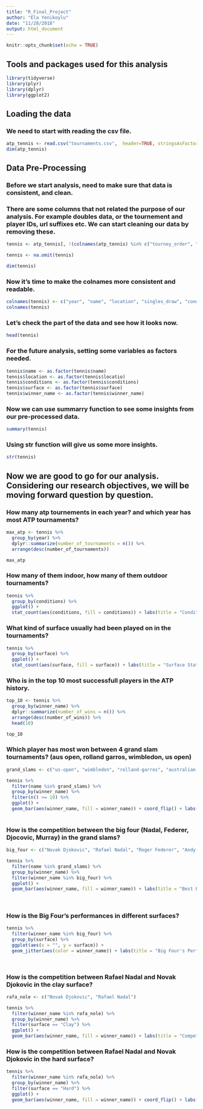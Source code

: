 ```yaml
---
title: "R_Final_Project"
author: "Ela Yenikoylu"
date: "11/28/2018"
output: html_document
---
```


```r
knitr::opts_chunk$set(echo = TRUE)
```

## Tools and packages used for this analysis

```r
library(tidyverse)
library(plyr)
library(dplyr)
library(ggplot2)
```

## Loading the data
### We need to start with reading the csv file.

```r
atp_tennis <- read.csv("tournaments.csv",  header=TRUE, stringsAsFactors=FALSE, na.strings=c(""))
dim(atp_tennis)

```

## Data Pre-Processing
### Before we start analysis, need to make sure that data is consistent, and clean.

### There are some columns that not related the purpose of our analysis. For example doubles data, or the tournement and player IDs, url suffixes etc. We can start cleaning our data by removing these.

```r
tennis <- atp_tennis[, !(colnames(atp_tennis) %in% c("tourney_order", "tourney_name", "tourney_id", "tourney_dates", "tourney_month", "tourney_day", "tourney_doubles_draw", "tourney_fin_commit", "tourney_url_suffix", "singles_winner_url", "singles_winner_player_slug", "singles_winner_player_id", "doubles_winner_1_name", "doubles_winner_1_url", "doubles_winner_1_player_slug", "doubles_winner_1_player_id", "doubles_winner_2_name", "doubles_winner_2_url", "doubles_winner_2_player_slug", "doubles_winner_2_player_id", "tourney_year_id"))]

tennis <- na.omit(tennis)

dim(tennis)
```

### Now it's time to make the colnames more consistent and readable.

```r
colnames(tennis) <- c("year", "name", "location", "singles_draw", "conditions", "surface", "winner_name" )
colnames(tennis)

```

### Let's check the part of the data and see how it looks now.

```r
head(tennis)
```

### For the future analysis, setting some variables as factors needed.

```r
tennis$name <- as.factor(tennis$name)
tennis$location <- as.factor(tennis$locatio)
tennis$conditions <- as.factor(tennis$conditions)
tennis$surface <- as.factor(tennis$surface)
tennis$winner_name <- as.factor(tennis$winner_name)

```



### Now we can use summarry function to see some insights from our pre-processed data.

```r
summary(tennis)
```

### Using str function will give us some more insights.

```r
str(tennis)
```

## Now we are good to go for our analysis. Considering our research objectives, we will be moving forward question by question.

### How many atp tournements in each year? and which year has most ATP tournaments?

```r
max_atp <- tennis %>%
  group_by(year) %>%
  dplyr::summarize(number_of_tournaments = n()) %>%
  arrange(desc(number_of_tournaments))

max_atp


```


### How many of them indoor, how many of them outdoor tournaments?

```r

tennis %>%
  group_by(conditions) %>%
  ggplot() +
  stat_count(aes(conditions, fill = conditions)) + labs(title = "Conditions of ATP Tournaments", subtitle = "Indoor vs Outdoor", y = "ATP Tournaments", x = "Conditions") + theme_linedraw()

```


### What kind of surface usually had been played on in the tournaments?

```r
tennis %>%
  group_by(surface) %>%
  ggplot() +
  stat_count(aes(surface, fill = surface)) + labs(title = "Surface Statistics", subtitle = "grass-clay-carpet-hard", y = "ATP Tournaments", x = "Surface") + theme_linedraw()
```



### Who is in the top 10 most successfull players in the ATP history.

```r
top_10 <- tennis %>%
  group_by(winner_name) %>%
  dplyr::summarize(number_of_wins = n()) %>%
  arrange(desc(number_of_wins)) %>%
  head(10)

top_10


```


### Which player has most won between 4 grand slam tournaments? (aus open, rolland garros, wimbledon, us open)

```r
grand_slams <- c("us-open", "wimbledon", "rolland-garros", "australian-open")

tennis %>%
  filter(name %in% grand_slams) %>%
  group_by(winner_name) %>%
  filter(n() >= 10) %>%
  ggplot() +
  geom_bar(aes(winner_name, fill = winner_name)) + coord_flip() + labs(title = "Best Performances in Four Grand Slam", subtitle = "the best 4 player", y = "Number of Winnings", x = "Player Names") + theme_linedraw()
 
```


### How is the competition between the big four (Nadal, Federer, Djocovic, Murray) in the grand slams? 

```r
big_four <- c("Novak Djokovic", "Rafael Nadal", "Roger Federer", "Andy Murray")

tennis %>%
  filter(name %in% grand_slams) %>%
  group_by(winner_name) %>%
  filter(winner_name %in% big_four) %>%
  ggplot() + 
  geom_bar(aes(winner_name, fill = winner_name)) + labs(title = "Best Performances in Four Grand Slam Between Big Four", subtitle = "Nadal vs Djokovic vs Federer vs Murray", y = "Number of Winnings", x = "Player Names") + theme_linedraw()
  
  
```


### How is the Big Four's performances in different surfaces?

```r
tennis %>%
  filter(winner_name %in% big_four) %>%
  group_by(surface) %>%
  ggplot(aes(x = "", y = surface)) +
  geom_jitter(aes(color = winner_name)) + labs(title = "Big Four's Performances in Different Surfaces", subtitle = "Djokovic vs Nadal vs Federer vs Murray | hard vs clay vs grass vs carpet", x = "", y = "Surface") + theme_linedraw()




```


### How is the competition between Rafael Nadal and Novak Djokovic in the clay surface?

```r
rafa_nole <- c("Novak Djokovic", "Rafael Nadal")

tennis %>%
  filter(winner_name %in% rafa_nole) %>%
  group_by(winner_name) %>%
  filter(surface == "Clay") %>%
  ggplot() +
  geom_bar(aes(winner_name, fill = winner_name)) + labs(title = "Competition on Clay Surface", subtitle = "Rafa V Nole", x = "Player Name", y = "Number of Winnings") + theme_linedraw()


```


### How is the competition between Rafael Nadal and Novak Djokovic in the hard surface?

```r
tennis %>%
  filter(winner_name %in% rafa_nole) %>%
  group_by(winner_name) %>%
  filter(surface == "Hard") %>%
  ggplot() +
  geom_bar(aes(winner_name, fill = winner_name)) + coord_flip() + labs(title = "Competition on Hard Surface", subtitle = "Rafa V Nole", x = "Player Name", y = "Number of Winnings") + theme_linedraw()
```


